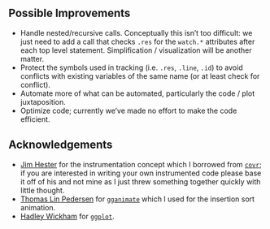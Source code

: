 ## Possible Improvements

* Handle nested/recursive calls.  Conceptually this isn't too difficult: we just
  need to add a call that checks `.res` for the `watch.*` attributes after each
  top level statement.  Simplification / visualization will be another matter.
* Protect the symbols used in tracking (i.e. `.res`, `.line`, `.id`) to avoid
  conflicts with existing variables of the same name (or at least check for
  conflict).
* Automate more of what can be automated, particularly the code / plot
  juxtaposition.
* Optimize code; currently we've made no effort to make the code efficient.

## Acknowledgements

* [Jim Hester][1] for the instrumentation concept which I borrowed from
  [`covr`][2]; if you are interested in writing your own instrumented code
  please base it off of his and not mine as I just threw something together
  quickly with little thought.
* [Thomas Lin Pedersen][3] for [`gganimate`][4] which I used for the insertion
  sort animation.
* [Hadley Wickham][5] for [`ggplot`][6].

[1]: https://github.com/jimhester/
[2]: https://github.com/r-lib/covr
[3]: https://github.com/thomasp85
[4]: https://github.com/thomasp85/gganimate/
[5]: https://github.com/hadley/
[6]: https://github.com/tidyverse/ggplot2
